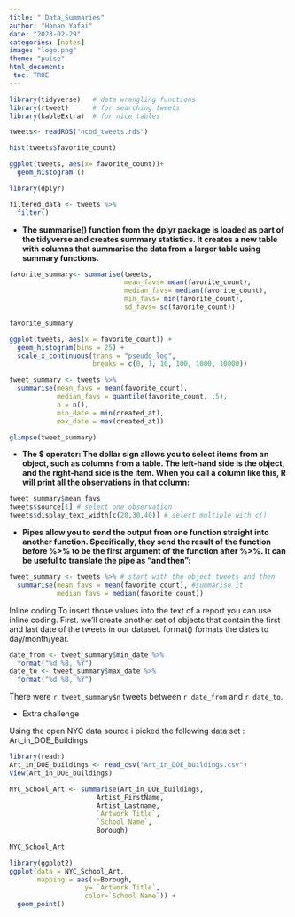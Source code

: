 ```yaml
---
title: " Data_Summaries"
author: "Hanan Yafai"
date: "2023-02-29"
categories: [notes]
image: "logo.png"
theme: "pulse"
html_document:
 toc: TRUE
---
```


```r
library(tidyverse)   # data wrangling functions
library(rtweet)      # for searching tweets
library(kableExtra)  # for nice tables
```

```r

tweets<- readRDS("ncod_tweets.rds")

hist(tweets$favorite_count)

ggplot(tweets, aes(x= favorite_count))+
  geom_histogram ()

library(dplyr)

filtered_data <- tweets %>%
  filter()
```

-   **The summarise() function from the dplyr package is loaded as part of the tidyverse and creates summary statistics. It creates a new table with columns that summarise the data from a larger table using summary functions.**

```r
favorite_summary<- summarise(tweets,
                             mean_favs= mean(favorite_count),
                             median_favs= median(favorite_count),
                             min_favs= min(favorite_count),
                             sd_favs= sd(favorite_count))

favorite_summary
```

```r
ggplot(tweets, aes(x = favorite_count)) +
  geom_histogram(bins = 25) +
  scale_x_continuous(trans = "pseudo_log", 
                     breaks = c(0, 1, 10, 100, 1000, 10000))
```

```r
tweet_summary <- tweets %>%
  summarise(mean_favs = mean(favorite_count),
            median_favs = quantile(favorite_count, .5),
            n = n(),
            min_date = min(created_at),
            max_date = max(created_at))

glimpse(tweet_summary)
```

-   **The \$ operator: The dollar sign allows you to select items from an object, such as columns from a table. The left-hand side is the object, and the right-hand side is the item. When you call a column like this, R will print all the observations in that column:**

```r
tweet_summary$mean_favs
tweets$source[1] # select one observation
tweets$display_text_width[c(20,30,40)] # select multiple with c()
```

-   **Pipes allow you to send the output from one function straight into another function. Specifically, they send the result of the function before %\>% to be the first argument of the function after %\>%. It can be useful to translate the pipe as "and then":**

```r

tweet_summary <- tweets %>% # start with the object tweets and then
  summarise(mean_favs = mean(favorite_count), #summarise it
            median_favs = median(favorite_count))
```

Inline coding To insert those values into the text of a report you can use inline coding. First. we'll create another set of objects that contain the first and last date of the tweets in our dataset. format() formats the dates to day/month/year.

```r

date_from <- tweet_summary$min_date %>% 
  format("%d %B, %Y")
date_to <- tweet_summary$max_date %>% 
  format("%d %B, %Y")
```

There were `r tweet_summary$n` tweets between `r date_from` and `r date_to`.

-   Extra challenge

Using the open NYC data source i picked the following data set : Art_in_DOE_Buildings

```r
library(readr)
Art_in_DOE_buildings <- read_csv("Art_in_DOE_buildings.csv")
View(Art_in_DOE_buildings)

```

```r
NYC_School_Art <- summarise(Art_in_DOE_buildings,
                      Artist_FirstName,
                      Artist_Lastname,
                      `Artwork Title`,
                      `School Name`,
                      Borough)
                                 
NYC_School_Art
```

```r
library(ggplot2)
ggplot(data = NYC_School_Art, 
       mapping = aes(x=Borough, 
                   y= `Artwork Title`,
                   color=`School Name`)) +
  geom_point()
```
